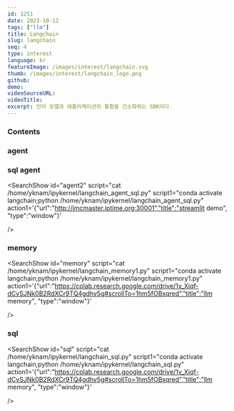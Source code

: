 ```yaml
---
id: 1251
date: 2023-10-12
tags: ["llm"]
title: Langchain
slug: langchain
seq: 4
type: interest
language: kr
featureImage: /images/interest/langchain.svg
thumb: /images/interest/langchain_logo.png
github:
demo:
videoSourceURL:
videoTitle:
excerpt: 언어 모델과 애플리케이션의 통합을 간소화하는 SDK이다.
---
```


### Contents

### agent

<SearchShow
  id="langchain1"
  script="cat /home/yknam/ipykernel/langchain_agent_serpapi.py"
  script1="conda activate langchain;python /home/yknam/ipykernel/langchain_agent_serpapi.py"
/>

### sql agent

<SearchShow
    id="agent2"
    script="cat /home/yknam/ipykernel/langchain_agent_sql.py"
    script1="conda activate langchain;python /home/yknam/ipykernel/langchain_agent_sql.py"
    action1='{"url":"http://imcmaster.iptime.org:30001","title":"streamlit demo", "type":"window"}'

/>

### memory

<SearchShow
    id="memory"
    script="cat /home/yknam/ipykernel/langchain_memory1.py"
    script1="conda activate langchain;python /home/yknam/ipykernel/langchain_memory1.py"
    action1='{"url":"https://colab.research.google.com/drive/1v_Xiqf-dCvSJNk0B2RdXCr9TQ4gdhv5g#scrollTo=1hm5fOBxqred","title":"llm memory", "type":"window"}'

/>

### sql

<SearchShow
    id="sql"
    script="cat /home/yknam/ipykernel/langchain_sql.py"
    script1="conda activate langchain;python /home/yknam/ipykernel/langchain_sql.py"
    action1='{"url":"https://colab.research.google.com/drive/1v_Xiqf-dCvSJNk0B2RdXCr9TQ4gdhv5g#scrollTo=1hm5fOBxqred","title":"llm memory", "type":"window"}'

/>
